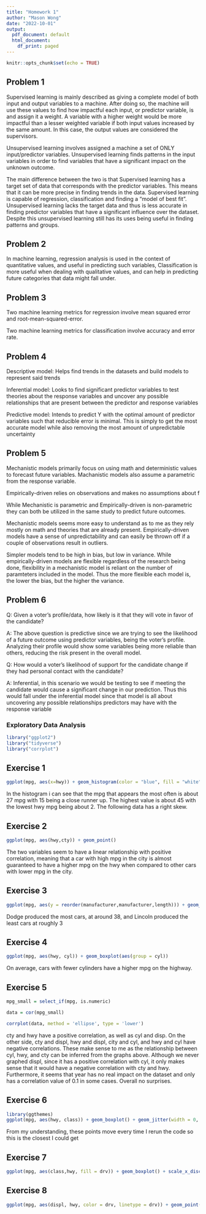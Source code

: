 ```yaml
---
title: "Homework 1"
author: "Mason Wong"
date: "2022-10-01"
output:
  pdf_document: default
  html_document:
    df_print: paged
---
```


```r
knitr::opts_chunk$set(echo = TRUE)
```

## Problem 1

Supervised learning is mainly described as giving a complete model of both input and output variables to a machine. After doing so, the machine will use these values to find how impactful each input, or predictor variable, is and assign it a weight. A variable with a higher weight would be more impactful than a lesser weighted variable if both input values increased by the same amount. In this case, the output values are considered the supervisors.

Unsupervised learning involves assigned a machine a set of ONLY input/predictor variables. Unsupervised learning finds patterns in the input variables in order to find variables that have a significant impact on the unknown outcome.

The main difference between the two is that Supervised learning has a target set of data that corresponds with the predictor variables. This means that it can be more precise in finding trends in the data. Supervised learning is capable of regression, classification and finding a "model of best fit". Unsupervised learning lacks the target data and thus is less accurate in finding predictor variables that have a significant influence over the dataset. Despite this unsupervised learning still has its uses being useful in finding patterns and groups.

## Problem 2

In machine learning, regression analysis is used in the context of quantitative values, and useful in predicting such variables, Classification is more useful when dealing with qualitative values, and can help in predicting future categories that data might fall under.

## Problem 3

Two machine learning metrics for regression involve mean squared error and root-mean-squared-error.

Two machine learning metrics for classification involve accuracy and error rate.

## Problem 4

Descriptive model: Helps find trends in the datasets and build models to represent said trends

Inferential model: Looks to find significant predictor variables to test theories about the response variables and uncover any possible relationships that are present between the predictor and response variables

Predictive model: Intends to predict Y with the optimal amount of predictor variables such that reducible error is minimal. This is simply to get the most accurate model while also removing the most amount of unpredictable uncertainty

## Problem 5

Mechanistic models primarily focus on using math and deterministic values to forecast future variables. Machanistic models also assume a parametric from the response variable. 

Empirically-driven relies on observations and makes no assumptions about f 

While Mechanistic is parametric and Empirically-driven is non-parametric they can both be utilized in the same study to predict future outcomes.

Mechanistic models seems more easy to understand as to me as they rely mostly on math and theories that are already present. Empirically-driven models have a sense of unpredictability and can easily be thrown off if a couple of observations result in outliers.

Simpler models tend to be high in bias, but low in variance. While empirically-driven models are flexible regardless of the research being done, flexibility in a mechanistic model is reliant on the number of paramteters included in the model. Thus the more flexible each model is, the lower the bias, but the higher the variance.

## Problem 6

Q: Given a voter's profile/data, how likely is it that they will vote in favor of the candidate?

A: The above question is predictive since we are trying to see the likelihood of a future outcome using predictor variables, being the voter's profile. Analyzing their profile would show some variables being more reliable than others, reducing the risk present in the overall model.

Q: How would a voter's likelihood of support for the candidate change if they had personal contact with the candidate?

A: Inferential, in this scenario we would be testing to see if meeting the candidate would cause a significant change in our prediction. Thus this would fall under the inferential model since that model is all about uncovering any possible relationships predictors may have with the response variable

### Exploratory Data Analysis
```r
library("ggplot2")
library("tidyverse")
library("corrplot")
```

## Exercise 1
```r
ggplot(mpg, aes(x=hwy)) + geom_histogram(color = "blue", fill = "white")
```
In the histogram i can see that the mpg that appears the most often is about 27 mpg with 15 being a close runner up. The highest value is about 45 with the lowest hwy mpg being about 2. The following data has a right skew.

## Exercise 2
```r
ggplot(mpg, aes(hwy,cty)) + geom_point()
```
The two variables seem to have a linear relationship with positive correlation, meaning that a car with high mpg in the city is almost guaranteed to have a higher mpg on the hwy when compared to other cars with lower mpg in the city.

## Exercise 3

```r
ggplot(mpg, aes(y = reorder(manufacturer,manufacturer,length))) + geom_bar()
```
Dodge produced the most cars, at around 38, and Lincoln produced the least cars at roughly 3

## Exercise 4

```r
ggplot(mpg, aes(hwy, cyl)) + geom_boxplot(aes(group = cyl))
```
On average, cars with fewer cylinders have a higher mpg on the highway.

## Exercise 5

```r
mpg_small = select_if(mpg, is.numeric)

data = cor(mpg_small)

corrplot(data, method = 'ellipse', type = 'lower')
```
cty and hwy have a positive correlation, as well as cyl and disp. On the other side, cty and displ, hwy and displ, city and cyl, and hwy and cyl have negative correlations. These make sense to me as the relationship between cyl, hwy, and cty can be inferred from the graphs above. Although we never graphed displ, since it has a positive correlation with cyl, it only makes sense that it would have a negative correlation with cty and hwy. Furthermore, it seems that year has no real impact on the dataset and only has a correlation value of 0.1 in some cases. Overall no surprises.

## Exercise 6

```r
library(ggthemes)
ggplot(mpg, aes(hwy, class)) + geom_boxplot() + geom_jitter(width = 0, height = 0.4, color = "darkgrey") + scale_color_grey() + labs(x = "Highway MPG", y = "Vehicle Class") + theme_gdocs()
```
From my understanding, these points move every time I rerun the code so this is the closest I could get

## Exercise 7

```r
ggplot(mpg, aes(class,hwy, fill = drv)) + geom_boxplot() + scale_x_discrete(expand = )
```

## Exercise 8
```r
ggplot(mpg, aes(displ, hwy, color = drv, linetype = drv)) + geom_point() + geom_smooth(se = F, method = "loess", aes(group=drv), color = "blue")
```

